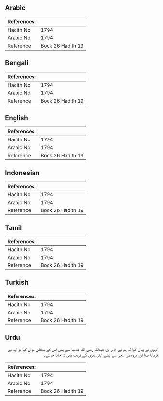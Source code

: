 ## Arabic


<div dir="rtl" lang="ar" style={{fontSize:'larger',backgroundColor:'#f8f9fa',padding:20}}>

</div>
<div style={{backgroundColor:'#f8f9fa',padding:20, marginBottom: 10}}><table> <thead> <tr> <th>References:</th> <th></th> </tr> </thead> <tbody><tr><td>Hadith No</td><td>1794</td></tr><tr><td>Arabic No</td><td>1794</td></tr><tr><td>Reference</td><td>Book 26 Hadith 19</td></tr></tbody></table></div>

## Bengali


<div dir="ltr" lang="bn" style={{fontSize:'larger',backgroundColor:'#f8f9fa',padding:20}}>

</div>
<div style={{backgroundColor:'#f8f9fa',padding:20, marginBottom: 10}}><table> <thead> <tr> <th>References:</th> <th></th> </tr> </thead> <tbody><tr><td>Hadith No</td><td>1794</td></tr><tr><td>Arabic No</td><td>1794</td></tr><tr><td>Reference</td><td>Book 26 Hadith 19</td></tr></tbody></table></div>

## English


<div dir="ltr" lang="en" style={{fontSize:'larger',backgroundColor:'#f8f9fa',padding:20}}>

</div>
<div style={{backgroundColor:'#f8f9fa',padding:20, marginBottom: 10}}><table> <thead> <tr> <th>References:</th> <th></th> </tr> </thead> <tbody><tr><td>Hadith No</td><td>1794</td></tr><tr><td>Arabic No</td><td>1794</td></tr><tr><td>Reference</td><td>Book 26 Hadith 19</td></tr></tbody></table></div>

## Indonesian


<div dir="ltr" lang="id" style={{fontSize:'larger',backgroundColor:'#f8f9fa',padding:20}}>

</div>
<div style={{backgroundColor:'#f8f9fa',padding:20, marginBottom: 10}}><table> <thead> <tr> <th>References:</th> <th></th> </tr> </thead> <tbody><tr><td>Hadith No</td><td>1794</td></tr><tr><td>Arabic No</td><td>1794</td></tr><tr><td>Reference</td><td>Book 26 Hadith 19</td></tr></tbody></table></div>

## Tamil


<div dir="ltr" lang="ta" style={{fontSize:'larger',backgroundColor:'#f8f9fa',padding:20}}>

</div>
<div style={{backgroundColor:'#f8f9fa',padding:20, marginBottom: 10}}><table> <thead> <tr> <th>References:</th> <th></th> </tr> </thead> <tbody><tr><td>Hadith No</td><td>1794</td></tr><tr><td>Arabic No</td><td>1794</td></tr><tr><td>Reference</td><td>Book 26 Hadith 19</td></tr></tbody></table></div>

## Turkish


<div dir="ltr" lang="tr" style={{fontSize:'larger',backgroundColor:'#f8f9fa',padding:20}}>

</div>
<div style={{backgroundColor:'#f8f9fa',padding:20, marginBottom: 10}}><table> <thead> <tr> <th>References:</th> <th></th> </tr> </thead> <tbody><tr><td>Hadith No</td><td>1794</td></tr><tr><td>Arabic No</td><td>1794</td></tr><tr><td>Reference</td><td>Book 26 Hadith 19</td></tr></tbody></table></div>

## Urdu


<div dir="rtl" lang="ur" style={{fontSize:'larger',backgroundColor:'#f8f9fa',padding:20}}>
انہوں نے بیان کیا کہ ہم نے جابر بن عبداللہ رضی اللہ عنہما سے بھی اس کے متعلق سوال کیا تو آپ نے فرمایا صفا اور مروہ کی سعی سے پہلے اپنی بیوی کے قریب بھی نہ جانا چاہئے۔
</div>
<div style={{backgroundColor:'#f8f9fa',padding:20, marginBottom: 10}}><table> <thead> <tr> <th>References:</th> <th></th> </tr> </thead> <tbody><tr><td>Hadith No</td><td>1794</td></tr><tr><td>Arabic No</td><td>1794</td></tr><tr><td>Reference</td><td>Book 26 Hadith 19</td></tr></tbody></table></div>